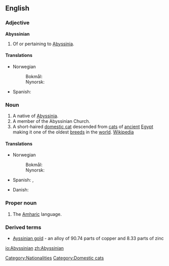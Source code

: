 ==English==

===Adjective===
'''Abyssinian'''

# Of or pertaining to [[Abyssinia]].

====Translations====
{{trans-top|of or pertaining to Abyssinia}}
* Norwegian
*: Bokmål: {{t-|no|abessinsk}}
*: Nynorsk: {{t-|nn|abessinsk|xs=Norwegian Nynorsk}}
* Spanish: {{t|es|abisinio}}
{{trans-bottom}}

===Noun===
{{en-noun}}

# A native of [[Abyssinia]].
# A member of the Abyssinian Church.
# A short-haired [[domestic cat]] descended from [[cat]]s of [[ancient]] [[Egypt]] making it one of the oldest [[breed]]s in the [[world]]. [[w:Abyssinian (cat)|Wikipedia]]
====Translations====
{{trans-top|a native of Abyssinia}}
* Norwegian
*: Bokmål: {{t-|no|abessinier}}
*: Nynorsk: {{t|nn|abessiniar|xs=Norwegian Nynorsk}}
* Spanish: {{t+|es|abisinio|m}}, {{t+|es|abisinia|f}}
{{trans-bottom}}
{{trans-top|cat}}
* Danish: {{t+|da|abyssinier}}
{{trans-mid}}
{{trans-bottom}}

===Proper noun===
{{en-proper noun}}

# The [[Amharic]] language.

===Derived terms===
*[[Ayssinian gold]] - an alloy of 90.74 parts of copper and 8.33 parts of zinc

[[Category:Nationalities]]
[[Category:Domestic cats]]

[[io:Abyssinian]]
[[zh:Abyssinian]]